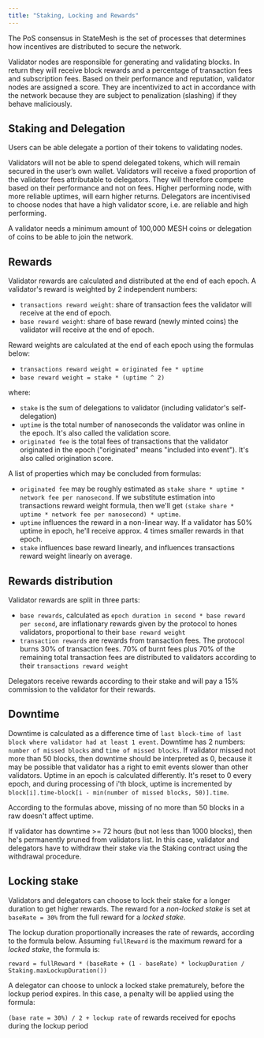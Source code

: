 ```yaml
---
title: "Staking, Locking and Rewards"
---
```

The PoS consensus in StateMesh is the set of processes that determines how incentives are distributed to secure the network.

Validator nodes are responsible for generating and validating blocks. In return they will receive block rewards and a percentage of transaction fees and subscription fees. Based on their performance and reputation, validator nodes are assigned a score. They are incentivized to act in accordance with the network because they are subject to penalization (slashing) if they behave maliciously.

## Staking and Delegation
Users can be able delegate a portion of their tokens to validating nodes.

Validators will not be able to spend delegated tokens, which will remain secured in the user’s own wallet. Validators will receive a fixed proportion of the validator fees attributable to delegators. They will therefore compete based on their performance and not on fees. Higher performing node, with more reliable uptimes, will earn higher returns. Delegators are incentivised to choose nodes that have a high validator score, i.e. are reliable and high performing.

A validator needs a minimum amount of 100,000 MESH coins or delegation of coins to be able to join the network.


## Rewards

Validator rewards are calculated and distributed at the end of each epoch. A validator's reward is weighted by 2 independent numbers:

- `transactions reward weight`: share of transaction fees the validator will receive at the end of epoch.
- `base reward weight`: share of base reward (newly minted coins) the validator will receive at the end of epoch.

Reward weights are calculated at the end of each epoch using the formulas below:

- `transactions reward weight = originated fee * uptime`
- `base reward weight = stake * (uptime ^ 2)`

where:

- `stake` is the sum of delegations to validator (including validator's self-delegation)
- `uptime` is the total number of nanoseconds the validator was online in the epoch. It's also called the validation score.
- `originated fee` is the total fees of transactions that the validator originated in the epoch ("originated" means "included into event"). It's also called origination score.

A list of properties which may be concluded from formulas:

- `originated fee` may be roughly estimated as `stake share * uptime * network fee per nanosecond`.
If we substitute estimation into transactions reward weight formula, then we'll get
`(stake share * uptime * network fee per nanosecond) * uptime`.
- `uptime` influences the reward in a non-linear way. If a validator has 50% uptime in epoch, he'll
receive approx. 4 times smaller rewards in that epoch.
- `stake` influences base reward linearly, and influences transactions reward weight linearly on average.


## Rewards distribution

Validator rewards are split in three parts:

- `base rewards`, calculated as `epoch duration in second * base reward per second`, are inflationary rewards given
by the protocol to hones validators, proportional to their `base reward weight`
- `transaction rewards` are rewards from transaction fees. The protocol burns 30% of transaction fees.
70% of burnt fees plus 70% of the remaining total transaction fees are distributed to validators according
to their `transactions reward weight`

Delegators receive rewards according to their stake and will pay a 15% commission to the validator for their rewards.

## Downtime

Downtime is calculated as a difference time of `last block-time of last block where validator had at least 1 event`.
Downtime has 2 numbers: `number of missed blocks` and `time of missed blocks`. If validator missed not more than 50 blocks,
then downtime should be interpreted as 0, because it may be possible that validator has a right to emit events slower
than other validators.
Uptime in an epoch is calculated differently. It's reset to 0 every epoch, and during processing of i'th block,
uptime is incremented by `block[i].time-block[i - min(number of missed blocks, 50)].time`.

According to the formulas above, missing of no more than 50 blocks in a raw doesn't affect uptime.

If validator has downtime >= 72 hours (but not less than 1000 blocks), then he's permanently pruned from
validators list. In this case, validator and delegators have to withdraw their stake via the Staking contract using
the withdrawal procedure.

## Locking stake

Validators and delegators can choose to lock their stake for a longer duration to get higher rewards.
The reward for a _non-locked stake_ is set at `baseRate = 30%` from the full reward for a _locked stake_.

The lockup duration proportionally increases the rate of rewards, according to the formula below.
Assuming `fullReward` is the maximum reward for a _locked stake_, the formula is:

`reward = fullReward * (baseRate + (1 - baseRate) * lockupDuration / Staking.maxLockupDuration())`

A delegator can choose to unlock a locked stake prematurely, before the lockup period expires. In this case, a penalty
will be applied using the formula:

`(base rate = 30%) / 2 + lockup rate` of rewards received for epochs during the lockup period
